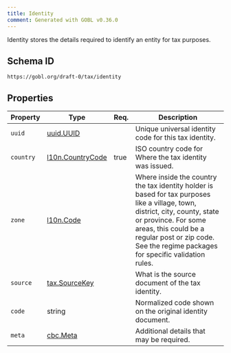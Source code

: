 ```yaml
---
title: Identity
comment: Generated with GOBL v0.36.0
---
```


Identity stores the details required to identify an entity for tax purposes.

## Schema ID

`https://gobl.org/draft-0/tax/identity`

## Properties

| Property  | Type                                           | Req. | Description                                                                                                                                                                                                                                                  |
|-----------|------------------------------------------------|------|--------------------------------------------------------------------------------------------------------------------------------------------------------------------------------------------------------------------------------------------------------------|
| `uuid`    | [uuid.UUID](/draft-0/uuid/uuid)                |      | Unique universal identity code for this tax identity.                                                                                                                                                                                                        |
| `country` | [l10n.CountryCode](/draft-0/l10n/country_code) | true | ISO country code for Where the tax identity was issued.                                                                                                                                                                                                      |
| `zone`    | [l10n.Code](/draft-0/l10n/code)                |      | Where inside the country the tax identity holder is based for tax purposes like a village, town, district, city, county, state or province. For some areas, this could be a regular post or zip code. See the regime packages for specific validation rules. |
| `source`  | [tax.SourceKey](/draft-0/tax/source_key)       |      | What is the source document of the tax identity.                                                                                                                                                                                                             |
| `code`    | string                                         |      | Normalized code shown on the original identity document.                                                                                                                                                                                                     |
| `meta`    | [cbc.Meta](/draft-0/cbc/meta)                  |      | Additional details that may be required.                                                                                                                                                                                                                     |

